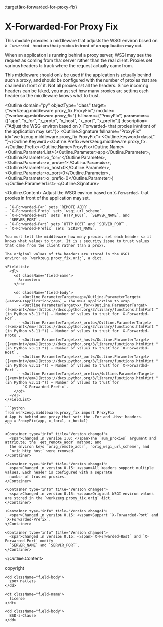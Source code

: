 :target{#x-forwarded-for-proxy-fix}

# X-Forwarded-For Proxy Fix

This module provides a middleware that adjusts the WSGI environ based on
`X-Forwarded-` headers that proxies in front of an application may
set.

When an application is running behind a proxy server, WSGI may see the
request as coming from that server rather than the real client. Proxies
set various headers to track where the request actually came from.

This middleware should only be used if the application is actually
behind such a proxy, and should be configured with the number of proxies
that are chained in front of it. Not all proxies set all the headers.
Since incoming headers can be faked, you must set how many proxies are
setting each header so the middleware knows what to trust.

<Outline domain="py" objectType="class" target={"werkzeug.middleware.proxy_fix.ProxyFix"} module={"werkzeug.middleware.proxy_fix"} fullname={"ProxyFix"} parameters={["app", "x_for", "x_proto", "x_host", "x_port", "x_prefix"]} description={"Adjust the WSGI environ based on X-Forwarded- that proxies in\nfront of the application may set."}>
  <Outline.Signature fullname="ProxyFix" id="werkzeug.middleware.proxy_fix.ProxyFix">
    <Outline.Keyword>class<span>{" "}</span></Outline.Keyword><Outline.Prefix>werkzeug.middleware.proxy\_fix.</Outline.Prefix><Outline.Name>ProxyFix</Outline.Name><Outline.ParameterList><span>(</span><Outline.Parameter><span className="name">app</span></Outline.Parameter>, <Outline.Parameter><span className="name">x\_for</span><span>=</span><span>1</span></Outline.Parameter>, <Outline.Parameter><span className="name">x\_proto</span><span>=</span><span>1</span></Outline.Parameter>, <Outline.Parameter><span className="name">x\_host</span><span>=</span><span>0</span></Outline.Parameter>, <Outline.Parameter><span className="name">x\_port</span><span>=</span><span>0</span></Outline.Parameter>, <Outline.Parameter><span className="name">x\_prefix</span><span>=</span><span>0</span></Outline.Parameter><span>)</span></Outline.ParameterList>
  </Outline.Signature>

  <Outline.Content>
    Adjust the WSGI environ based on `X-Forwarded-` that proxies in
    front of the application may set.

    - `X-Forwarded-For` sets `REMOTE_ADDR`.
    - `X-Forwarded-Proto` sets `wsgi.url_scheme`.
    - `X-Forwarded-Host` sets `HTTP_HOST`, `SERVER_NAME`, and
      `SERVER_PORT`.
    - `X-Forwarded-Port` sets `HTTP_HOST` and `SERVER_PORT`.
    - `X-Forwarded-Prefix` sets `SCRIPT_NAME`.

    You must tell the middleware how many proxies set each header so it
    knows what values to trust. It is a security issue to trust values
    that came from the client rather than a proxy.

    The original values of the headers are stored in the WSGI
    environ as `werkzeug.proxy_fix.orig`, a dict.

    <FieldList>
      <dl>
        <dt className="field-name">
          Parameters
        </dt>

        <dd className="field-body">
          - <Outline.ParameterTarget>app</Outline.ParameterTarget> (<em>WSGIApplication</em>) – The WSGI application to wrap.
          - <Outline.ParameterTarget>x\_for</Outline.ParameterTarget> ([<em>int</em>](https://docs.python.org/3/library/functions.html#int "(in Python v3.11)")) – Number of values to trust for `X-Forwarded-For`.
          - <Outline.ParameterTarget>x\_proto</Outline.ParameterTarget> ([<em>int</em>](https://docs.python.org/3/library/functions.html#int "(in Python v3.11)")) – Number of values to trust for `X-Forwarded-Proto`.
          - <Outline.ParameterTarget>x\_host</Outline.ParameterTarget> ([<em>int</em>](https://docs.python.org/3/library/functions.html#int "(in Python v3.11)")) – Number of values to trust for `X-Forwarded-Host`.
          - <Outline.ParameterTarget>x\_port</Outline.ParameterTarget> ([<em>int</em>](https://docs.python.org/3/library/functions.html#int "(in Python v3.11)")) – Number of values to trust for `X-Forwarded-Port`.
          - <Outline.ParameterTarget>x\_prefix</Outline.ParameterTarget> ([<em>int</em>](https://docs.python.org/3/library/functions.html#int "(in Python v3.11)")) – Number of values to trust for
            `X-Forwarded-Prefix`.
        </dd>
      </dl>
    </FieldList>

    ```python
    from werkzeug.middleware.proxy_fix import ProxyFix
    # App is behind one proxy that sets the -For and -Host headers.
    app = ProxyFix(app, x_for=1, x_host=1)
    ```

    <Container type="info" title="Version changed">
      <span>Changed in version 1.0: </span>The `num_proxies` argument and attribute; the `get_remote_addr` method; and
      the environ keys `orig_remote_addr`, `orig_wsgi_url_scheme`, and
      `orig_http_host` were removed.
    </Container>

    <Container type="info" title="Version changed">
      <span>Changed in version 0.15: </span>All headers support multiple values. Each header is configured with a separate
      number of trusted proxies.
    </Container>

    <Container type="info" title="Version changed">
      <span>Changed in version 0.15: </span>Original WSGI environ values are stored in the `werkzeug.proxy_fix.orig` dict.
    </Container>

    <Container type="info" title="Version changed">
      <span>Changed in version 0.15: </span>Support `X-Forwarded-Port` and `X-Forwarded-Prefix`.
    </Container>

    <Container type="info" title="Version changed">
      <span>Changed in version 0.15: </span>`X-Forwarded-Host` and `X-Forwarded-Port` modify
      `SERVER_NAME` and `SERVER_PORT`.
    </Container>
  </Outline.Content>
</Outline>

<FieldList>
  <dl>
    <dt className="field-name">
      copyright
    </dt>

    <dd className="field-body">
      2007 Pallets
    </dd>

    <dt className="field-name">
      license
    </dt>

    <dd className="field-body">
      BSD-3-Clause
    </dd>
  </dl>
</FieldList>
